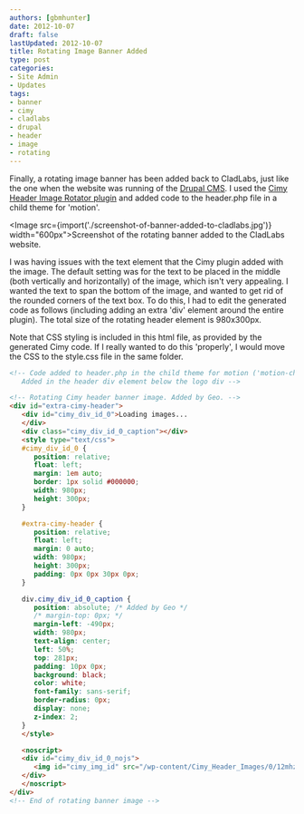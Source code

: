 ```yaml
---
authors: [gbmhunter]
date: 2012-10-07
draft: false
lastUpdated: 2012-10-07
title: Rotating Image Banner Added
type: post
categories:
- Site Admin
- Updates
tags:
- banner
- cimy
- cladlabs
- drupal
- header
- image
- rotating
---
```



Finally, a rotating image banner has been added back to CladLabs, just like the one when the website was running of the [Drupal CMS](http://drupal.org/). I used the [Cimy Header Image Rotator plugin](http://wordpress.org/extend/plugins/cimy-header-image-rotator/) and added code to the header.php file in a child theme for 'motion'.

<Image src={import('./screenshot-of-banner-added-to-cladlabs.jpg')} width="600px">Screenshot of the rotating banner added to the CladLabs website.</Image>

I was having issues with the text element that the Cimy plugin added with the image. The default setting was for the text to be placed in the middle (both vertically and horizontally) of the image, which isn't very appealing. I wanted the text to span the bottom of the image, and wanted to get rid of the rounded corners of the text box. To do this, I had to edit the generated code as follows (including adding an extra 'div' element around the entire plugin). The total size of the rotating header element is 980x300px.

Note that CSS styling is included in this html file, as provided by the generated Cimy code. If I really wanted to do this 'properly', I would move the CSS to the style.css file in the same folder.

```html
<!-- Code added to header.php in the child theme for motion ('motion-child')
   Added in the header div element below the logo div -->

<!-- Rotating Cimy header banner image. Added by Geo. -->
<div id="extra-cimy-header">
   <div id="cimy_div_id_0">Loading images...
   </div>
   <div class="cimy_div_id_0_caption"></div>
   <style type="text/css">
   #cimy_div_id_0 {
      position: relative;
      float: left;
      margin: 1em auto;
      border: 1px solid #000000;
      width: 980px;
      height: 300px;
   }

   #extra-cimy-header {
      position: relative;
      float: left;
      margin: 0 auto;
      width: 980px;
      height: 300px;
      padding: 0px 0px 30px 0px;
   }

   div.cimy_div_id_0_caption {
      position: absolute; /* Added by Geo */
      /* margin-top: 0px; */
      margin-left: -490px;
      width: 980px;
      text-align: center;
      left: 50%;
      top: 281px;
      padding: 10px 0px;
      background: black;
      color: white;
      font-family: sans-serif;
      border-radius: 0px;
      display: none;
      z-index: 2;
   }
   </style>

   <noscript>
   <div id="cimy_div_id_0_nojs">
      <img id="cimy_img_id" src="/wp-content/Cimy_Header_Images/0/12mhz-crystal-output-when-driven-by-microcontroller.jpg" alt="" />
   </div>
   </noscript>
</div>
<!-- End of rotating banner image -->
```
